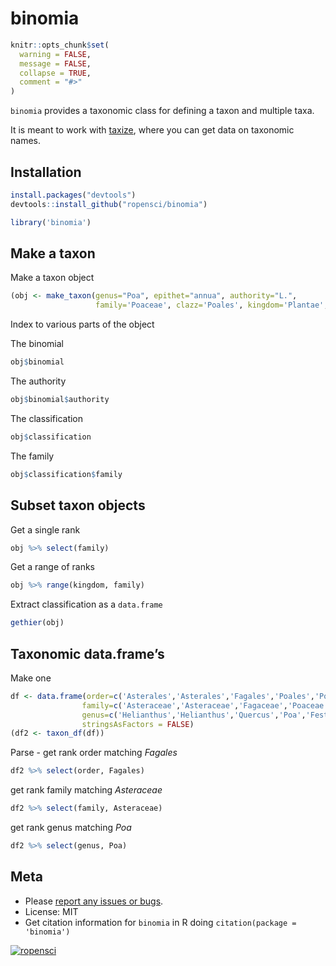 binomia
=======

```r
knitr::opts_chunk$set(
  warning = FALSE,
  message = FALSE,
  collapse = TRUE,
  comment = "#>"
)
```

`binomia` provides a taxonomic class for defining a taxon and multiple taxa.

It is meant to work with [taxize](https://github.com/ropensci/taxize), where you can get data on taxonomic names.


## Installation

```r
install.packages("devtools")
devtools::install_github("ropensci/binomia")
```

```r
library('binomia')
```

## Make a taxon

Make a taxon object

```r
(obj <- make_taxon(genus="Poa", epithet="annua", authority="L.",
                   family='Poaceae', clazz='Poales', kingdom='Plantae', variety='annua'))
```

Index to various parts of the object

The binomial

```r
obj$binomial
```

The authority

```r
obj$binomial$authority
```

The classification

```r
obj$classification
```

The family

```r
obj$classification$family
```

## Subset taxon objects

Get a single rank

```r
obj %>% select(family)
```

Get a range of ranks

```r
obj %>% range(kingdom, family)
```

Extract classification as a `data.frame`

```r
gethier(obj)
```

## Taxonomic data.frame's

Make one

```r
df <- data.frame(order=c('Asterales','Asterales','Fagales','Poales','Poales','Poales'),
                family=c('Asteraceae','Asteraceae','Fagaceae','Poaceae','Poaceae','Poaceae'),
                genus=c('Helianthus','Helianthus','Quercus','Poa','Festuca','Holodiscus'),
                stringsAsFactors = FALSE)
(df2 <- taxon_df(df))
```

Parse - get rank order matching _Fagales_

```r
df2 %>% select(order, Fagales)
```

get rank family matching _Asteraceae_

```r
df2 %>% select(family, Asteraceae)
```

get rank genus matching _Poa_

```r
df2 %>% select(genus, Poa)
```


## Meta

* Please [report any issues or bugs](https://github.com/ropensci/binomia/issues).
* License: MIT
* Get citation information for `binomia` in R doing `citation(package = 'binomia')`

[![ropensci](http://ropensci.org/public_images/github_footer.png)](http://ropensci.org)
